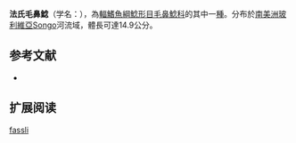 {{Speciesbox
| name = 法氏毛鼻鯰
| image = 
| image_width = 
| status = NE
| status_system = IUCN3.1
| genus = Trichomycterus
| species = fassli
| authority = [[Steindachner|Steindachner]], 1915
| synonyms = *''Pygidium fassli''<br /><small>Steindachner, 1915</small> ''
}}

'''法氏毛鼻鯰'''（学名：''{{lang|en|Trichomycterus fassli}}''），為[[輻鰭魚綱|輻鰭魚綱]][[鯰形目|鯰形目]][[毛鼻鯰科|毛鼻鯰科]]的其中一[[種|種]]。分布於[[南美洲|南美洲]][[玻利維亞|玻利維亞]]Songo河流域，體長可達14.9公分。

==参考文献==
*{{FishBase_species|genus=Trichomycterus|species=fassli|year=2011|month=12}}

== 扩展阅读 ==
{{refbegin}}
{{wikispecies-inline|Trichomycterus fassli|法氏毛鼻鯰}}
{{refend}}
{{Taxonbar|from=Q568550}}

[[Category:毛鼻鯰属|fassli]]


{{鯰形目小作品}}